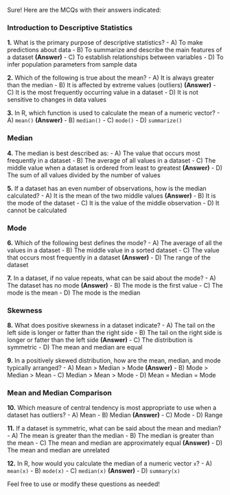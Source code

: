 Sure! Here are the MCQs with their answers indicated:

### Introduction to Descriptive Statistics

**1.** What is the primary purpose of descriptive statistics?
   - A) To make predictions about data
   - B) To summarize and describe the main features of a dataset **(Answer)**
   - C) To establish relationships between variables
   - D) To infer population parameters from sample data

**2.** Which of the following is true about the mean?
   - A) It is always greater than the median
   - B) It is affected by extreme values (outliers) **(Answer)**
   - C) It is the most frequently occurring value in a dataset
   - D) It is not sensitive to changes in data values

**3.** In R, which function is used to calculate the mean of a numeric vector?
   - A) `mean()` **(Answer)**
   - B) `median()`
   - C) `mode()`
   - D) `summarize()`

### Median

**4.** The median is best described as:
   - A) The value that occurs most frequently in a dataset
   - B) The average of all values in a dataset
   - C) The middle value when a dataset is ordered from least to greatest **(Answer)**
   - D) The sum of all values divided by the number of values

**5.** If a dataset has an even number of observations, how is the median calculated?
   - A) It is the mean of the two middle values **(Answer)**
   - B) It is the mode of the dataset
   - C) It is the value of the middle observation
   - D) It cannot be calculated

### Mode

**6.** Which of the following best defines the mode?
   - A) The average of all the values in a dataset
   - B) The middle value in a sorted dataset
   - C) The value that occurs most frequently in a dataset **(Answer)**
   - D) The range of the dataset

**7.** In a dataset, if no value repeats, what can be said about the mode?
   - A) The dataset has no mode **(Answer)**
   - B) The mode is the first value
   - C) The mode is the mean
   - D) The mode is the median

### Skewness

**8.** What does positive skewness in a dataset indicate?
   - A) The tail on the left side is longer or fatter than the right side
   - B) The tail on the right side is longer or fatter than the left side **(Answer)**
   - C) The distribution is symmetric
   - D) The mean and median are equal

**9.** In a positively skewed distribution, how are the mean, median, and mode typically arranged?
   - A) Mean > Median > Mode **(Answer)**
   - B) Mode > Median > Mean
   - C) Median > Mean > Mode
   - D) Mean = Median = Mode

### Mean and Median Comparison

**10.** Which measure of central tendency is most appropriate to use when a dataset has outliers?
   - A) Mean
   - B) Median **(Answer)**
   - C) Mode
   - D) Range

**11.** If a dataset is symmetric, what can be said about the mean and median?
   - A) The mean is greater than the median
   - B) The median is greater than the mean
   - C) The mean and median are approximately equal **(Answer)**
   - D) The mean and median are unrelated

**12.** In R, how would you calculate the median of a numeric vector `x`?
   - A) `mean(x)`
   - B) `mode(x)`
   - C) `median(x)` **(Answer)**
   - D) `summary(x)`

Feel free to use or modify these questions as needed!